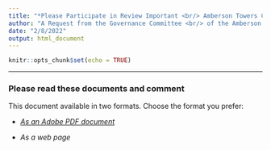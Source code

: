 ```yaml
---
title: "*Please Participate in Review Important <br/> Amberson Towers Condominium Documents*"
author: "A Request from the Governance Committee <br/> of the Amberson Towers Condominium Council"
date: "2/8/2022"
output: html_document
---
```


```r
knitr::opts_chunk$set(echo = TRUE)
```

***

### Please read these documents and comment

This document available in two formats. Choose the format you prefer:

* [*As an Adobe PDF document*](DraftRules.html) 

* *As a web page* 